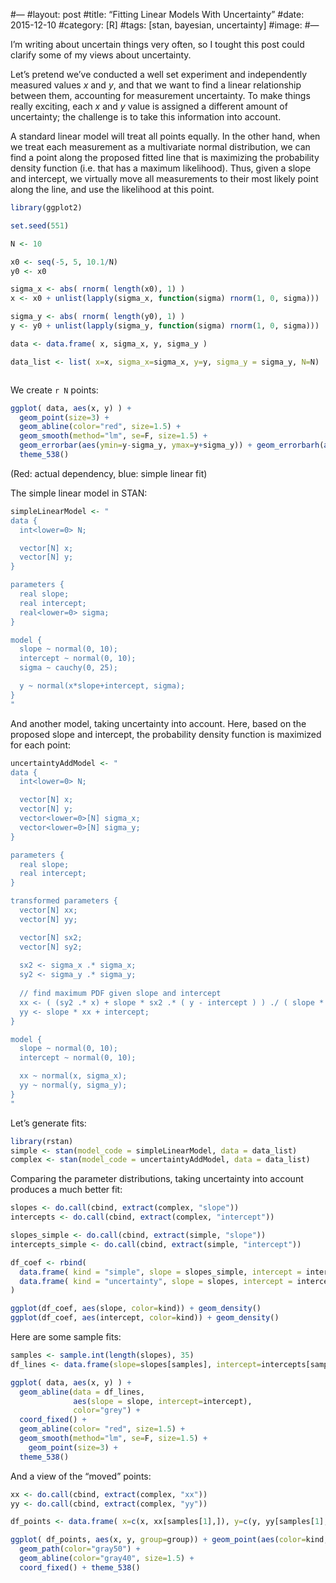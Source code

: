 #---
#layout: post
#title: "Fitting Linear Models With Uncertainty"
#date: 2015-12-10
#category: [R]
#tags: [stan, bayesian, uncertainty]
#image:
#---

I'm writing about uncertain things very often, so I tought this post could clarify some of my views about uncertainty.

<!--more-->
Let's pretend we've conducted a well set experiment and independently measured values *x* and *y*, and that we want to find a linear relationship between them, accounting for measurement uncertainty.  To make things really exciting, each *x* and *y* value is assigned a different amount of uncertainty; the challenge is to take this information into account. 

A standard linear model will treat all points equally. In the other hand, when we treat each measurement as a multivariate normal distribution, we can find a point along the proposed fitted line that is maximizing the probability density function (i.e. that has a maximum likelihood). Thus, given a slope and intercept, we virtually move all measurements to their most likely point along the line, and use the likelihood at this point. 

```r

library(ggplot2)

set.seed(551)

N <- 10

x0 <- seq(-5, 5, 10.1/N)
y0 <- x0

sigma_x <- abs( rnorm( length(x0), 1) )
x <- x0 + unlist(lapply(sigma_x, function(sigma) rnorm(1, 0, sigma)))

sigma_y <- abs( rnorm( length(y0), 1) )
y <- y0 + unlist(lapply(sigma_y, function(sigma) rnorm(1, 0, sigma)))

data <- data.frame( x, sigma_x, y, sigma_y )

data_list <- list( x=x, sigma_x=sigma_x, y=y, sigma_y = sigma_y, N=N)



```

We create `r N` points:

```r
ggplot( data, aes(x, y) ) + 
  geom_point(size=3) + 
  geom_abline(color="red", size=1.5) + 
  geom_smooth(method="lm", se=F, size=1.5) + 
  geom_errorbar(aes(ymin=y-sigma_y, ymax=y+sigma_y)) + geom_errorbarh(aes(xmin=x-sigma_x, xmax=x+sigma_x)) +
  theme_538()

```

(Red: actual dependency, blue: simple linear fit)

The simple linear model in STAN:

```r

simpleLinearModel <- "
data {
  int<lower=0> N;

  vector[N] x;
  vector[N] y;
}

parameters {
  real slope;
  real intercept;
  real<lower=0> sigma;
}

model {
  slope ~ normal(0, 10);
  intercept ~ normal(0, 10);
  sigma ~ cauchy(0, 25);

  y ~ normal(x*slope+intercept, sigma);
}
"

```

And another model, taking uncertainty into account. Here, based on the proposed slope and intercept, the probability density function is maximized for each point:

```r

uncertaintyAddModel <- "
data {
  int<lower=0> N;

  vector[N] x;
  vector[N] y;
  vector<lower=0>[N] sigma_x;
  vector<lower=0>[N] sigma_y;
}

parameters {
  real slope;
  real intercept;
}

transformed parameters {
  vector[N] xx;
  vector[N] yy;

  vector[N] sx2;
  vector[N] sy2;
  
  sx2 <- sigma_x .* sigma_x;
  sy2 <- sigma_y .* sigma_y;
  
  // find maximum PDF given slope and intercept
  xx <- ( (sy2 .* x) + slope * sx2 .* ( y - intercept ) ) ./ ( slope * sx2 + sy2);
  yy <- slope * xx + intercept;
}

model {
  slope ~ normal(0, 10);
  intercept ~ normal(0, 10);

  xx ~ normal(x, sigma_x);
  yy ~ normal(y, sigma_y);
}
"

```

Let's generate fits:

```r
library(rstan)
simple <- stan(model_code = simpleLinearModel, data = data_list)
complex <- stan(model_code = uncertaintyAddModel, data = data_list)

```

Comparing the parameter distributions, taking uncertainty into account produces a much better fit:

```r

slopes <- do.call(cbind, extract(complex, "slope"))
intercepts <- do.call(cbind, extract(complex, "intercept"))

slopes_simple <- do.call(cbind, extract(simple, "slope"))
intercepts_simple <- do.call(cbind, extract(simple, "intercept"))

df_coef <- rbind(
  data.frame( kind = "simple", slope = slopes_simple, intercept = intercepts_simple ),
  data.frame( kind = "uncertainty", slope = slopes, intercept = intercepts )
)

ggplot(df_coef, aes(slope, color=kind)) + geom_density()
ggplot(df_coef, aes(intercept, color=kind)) + geom_density()
```

Here are some sample fits:

```r
samples <- sample.int(length(slopes), 35)
df_lines <- data.frame(slope=slopes[samples], intercept=intercepts[samples])

ggplot( data, aes(x, y) ) + 
  geom_abline(data = df_lines, 
              aes(slope = slope, intercept=intercept),
              color="grey") + 
  coord_fixed() + 
  geom_abline(color= "red", size=1.5) + 
  geom_smooth(method="lm", se=F, size=1.5) +
    geom_point(size=3) +
  theme_538()

```

And a view of the "moved" points:

```r
xx <- do.call(cbind, extract(complex, "xx"))
yy <- do.call(cbind, extract(complex, "yy"))

df_points <- data.frame( x=c(x, xx[samples[1],]), y=c(y, yy[samples[1],]), kind = rep( c("observed", "inferred"), each=N), group = rep(1:N,2)  )

ggplot( df_points, aes(x, y, group=group)) + geom_point(aes(color=kind, size=2)) +
  geom_path(color="gray50") + 
  geom_abline(color="gray40", size=1.5) + 
  coord_fixed() + theme_538()
```


